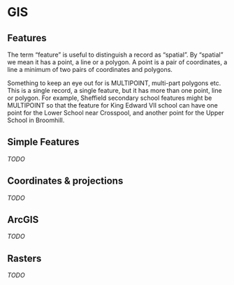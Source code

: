# GIS

## Features

The term "feature" is useful to distinguish a record as "spatial". By "spatial" we mean it has a point, a line or a polygon. A point is a pair of coordinates, a line a minimum of two pairs of coordinates and polygons.

Something to keep an eye out for is MULTIPOINT, multi-part polygons etc. This is a single record, a single feature, but it has more than one point, line or polygon. For example, Sheffield secondary school features might be MULTIPOINT so that the feature for King Edward VII school can have one point for the Lower School near Crosspool, and another point for the Upper School in Broomhill.

## Simple Features

_TODO_

## Coordinates & projections  

_TODO_

## ArcGIS

_TODO_

## Rasters

_TODO_
